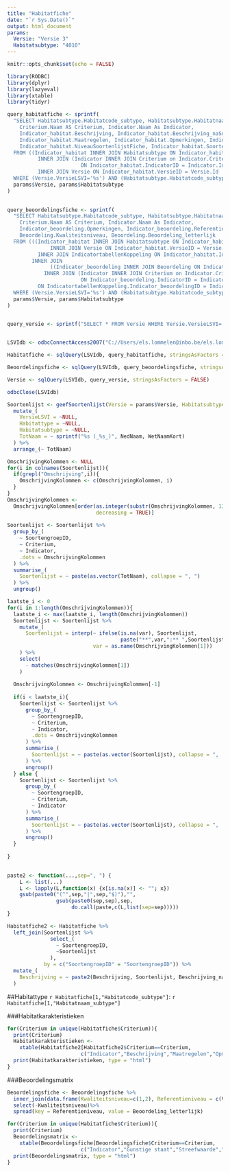 ```yaml
---
title: "Habitatfiche"
date: "`r Sys.Date()`"
output: html_document
params: 
  Versie: "Versie 3"
  Habitatsubtype: "4010"
---
```


```r
knitr::opts_chunk$set(echo = FALSE)
```

```r
library(RODBC)
library(dplyr)
library(lazyeval)
library(xtable)
library(tidyr)

```



```r

query_habitatfiche <- sprintf(
  "SELECT Habitatsubtype.Habitatcode_subtype, Habitatsubtype.Habitatnaam_subtype,
    Criterium.Naam AS Criterium, Indicator.Naam As Indicator, 
    Indicator_habitat.Beschrijving, Indicator_habitat.Beschrijving_naSoorten, 
    Indicator_habitat.Maatregelen, Indicator_habitat.Opmerkingen, Indicator_habitat.Referenties,
    Indicator_habitat.NiveauSoortenlijstFiche, Indicator_habitat.SoortengroepID
  FROM ((Indicator_habitat INNER JOIN Habitatsubtype ON Indicator_habitat.HabitatsubtypeID = Habitatsubtype.Id)
          INNER JOIN (Indicator INNER JOIN Criterium on Indicator.CriteriumID = Criterium.Id)
                        ON Indicator_habitat.IndicatorID = Indicator.Id)
          INNER JOIN Versie ON Indicator_habitat.VersieID = Versie.Id
  WHERE (Versie.VersieLSVI='%s') AND (Habitatsubtype.Habitatcode_subtype='%s')",
  params$Versie, params$Habitatsubtype
)
  

query_beoordelingsfiche <- sprintf(
  "SELECT Habitatsubtype.Habitatcode_subtype, Habitatsubtype.Habitatnaam_subtype,
    Criterium.Naam AS Criterium, Indicator.Naam As Indicator, 
    Indicator_beoordeling.Opmerkingen, Indicator_beoordeling.Referenties,
    Beoordeling.Kwaliteitsniveau, Beoordeling.Beoordeling_letterlijk
  FROM (((Indicator_habitat INNER JOIN Habitatsubtype ON Indicator_habitat.HabitatsubtypeID = Habitatsubtype.Id)
              INNER JOIN Versie ON Indicator_habitat.VersieID = Versie.Id)
          INNER JOIN IndicatortabellenKoppeling ON Indicator_habitat.Id = IndicatortabellenKoppeling.Indicator_habitatID)
        INNER JOIN 
              ((Indicator_beoordeling INNER JOIN Beoordeling ON Indicator_beoordeling.Id = Beoordeling.Indicator_beoordelingID)
            INNER JOIN (Indicator INNER JOIN Criterium on Indicator.CriteriumID = Criterium.Id)
                        ON Indicator_beoordeling.IndicatorID = Indicator.Id)
          ON IndicatortabellenKoppeling.Indicator_beoordelingID = Indicator_beoordeling.Id
  WHERE (Versie.VersieLSVI='%s') AND (Habitatsubtype.Habitatcode_subtype='%s')",
  params$Versie, params$Habitatsubtype
)
  

query_versie <- sprintf("SELECT * FROM Versie WHERE Versie.VersieLSVI='%s'", params$Versie)


LSVIdb <- odbcConnectAccess2007("C://Users/els.lommelen@inbo.be/els.lommelen@inbo.be/10194_Controlelijsten/Output/LSVIdb_v4.accdb")

Habitatfiche <- sqlQuery(LSVIdb, query_habitatfiche, stringsAsFactors = FALSE)

Beoordelingsfiche <- sqlQuery(LSVIdb, query_beoordelingsfiche, stringsAsFactors = FALSE)

Versie <- sqlQuery(LSVIdb, query_versie, stringsAsFactors = FALSE)

odbcClose(LSVIdb)

Soortenlijst <- geefSoortenlijst(Versie = params$Versie, Habitatsubtype = params$Habitatsubtype) %>%
  mutate_(
    VersieLSVI = ~NULL,
    Habitattype = ~NULL,
    Habitatsubtype = ~NULL,
    TotNaam = ~ sprintf("%s (_%s_)", NedNaam, WetNaamKort)
  ) %>%
  arrange_(~ TotNaam)

OmschrijvingKolommen <- NULL
for(i in colnames(Soortenlijst)){
  if(grepl("Omschrijving",i)){
    OmschrijvingKolommen <- c(OmschrijvingKolommen, i)
  }
}
OmschrijvingKolommen <- 
  OmschrijvingKolommen[order(as.integer(substr(OmschrijvingKolommen, 13, nchar(OmschrijvingKolommen))), 
                             decreasing = TRUE)]
  
Soortenlijst <- Soortenlijst %>%
  group_by_(
    ~ SoortengroepID,
    ~ Criterium,
    ~ Indicator,
    .dots = OmschrijvingKolommen
  ) %>%
  summarise_(
    Soortenlijst = ~ paste(as.vector(TotNaam), collapse = ", ")
  ) %>%
  ungroup()

laatste_i <- 0
for(i in 1:length(OmschrijvingKolommen)){
  laatste_i <- max(laatste_i, length(OmschrijvingKolommen))
  Soortenlijst <- Soortenlijst %>%
    mutate_(
      Soortenlijst = interp(~ ifelse(is.na(var), Soortenlijst, 
                                     paste("**",var,":** ",Soortenlijst, sep="")), 
                            var = as.name(OmschrijvingKolommen[1]))
    ) %>%
    select(
      - matches(OmschrijvingKolommen[1])
    )
  
  OmschrijvingKolommen <- OmschrijvingKolommen[-1]
  
  if(i < laatste_i){
    Soortenlijst <- Soortenlijst %>%
      group_by_(
        ~ SoortengroepID,
        ~ Criterium,
        ~ Indicator,
        .dots = OmschrijvingKolommen
      ) %>%
      summarise_(
        Soortenlijst = ~ paste(as.vector(Soortenlijst), collapse = ",  ")
      ) %>%
      ungroup()
  } else {
    Soortenlijst <- Soortenlijst %>%
      group_by_(
        ~ SoortengroepID,
        ~ Criterium,
        ~ Indicator
      ) %>%
      summarise_(
        Soortenlijst = ~ paste(as.vector(Soortenlijst), collapse = ",  ")
      ) %>%
      ungroup()
  }
    
}
      

paste2 <- function(...,sep=", ") {
    L <- list(...)
    L <- lapply(L,function(x) {x[is.na(x)] <- ""; x})
    gsub(paste0("(^",sep,"|",sep,"$)"),"",
                gsub(paste0(sep,sep),sep,
                     do.call(paste,c(L,list(sep=sep)))))
}

Habitatfiche2 <- Habitatfiche %>%
  left_join(Soortenlijst %>% 
              select_(
                ~ SoortengroepID,
                ~Soortenlijst
              ), 
            by = c("SoortengroepID" = "SoortengroepID")) %>%
  mutate_(
    Beschrijving = ~ paste2(Beschrijving, Soortenlijst, Beschrijving_naSoorten, sep = " ")
  )

```


##Habitattype `r Habitatfiche[1,"Habitatcode_subtype"]`: `r Habitatfiche[1,"Habitatnaam_subtype"]`

###Habitatkarakteristieken

```r



for(Criterium in unique(Habitatfiche$Criterium)){
  print(Criterium)
  Habitatkarakteristieken <- 
    xtable(Habitatfiche2[Habitatfiche2$Criterium==Criterium,
                        c("Indicator","Beschrijving","Maatregelen","Opmerkingen","Referenties")])
  print(Habitatkarakteristieken, type = "html")
}

```


###Beoordelingsmatrix

```r
Beoordelingsfiche <- Beoordelingsfiche %>%
  inner_join(data.frame(Kwaliteitsniveau=c(1,2), Referentieniveau = c(Versie$Kwaliteitsniveau1,Versie$Kwaliteitsniveau2), stringsAsFactors = FALSE)) %>%
  select(-Kwaliteitsniveau)%>%
  spread(key = Referentieniveau, value = Beoordeling_letterlijk)

for(Criterium in unique(Habitatfiche$Criterium)){
  print(Criterium)
  Beoordelingsmatrix <- 
    xtable(Beoordelingsfiche[Beoordelingsfiche$Criterium==Criterium,
                        c("Indicator","Gunstige staat","Streefwaarde","Opmerkingen","Referenties")])
  print(Beoordelingsmatrix, type = "html")
}

```

